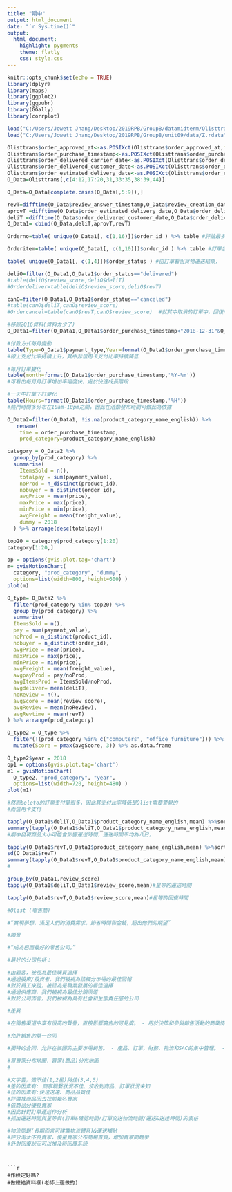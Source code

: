 ```yaml
---
title: "期中"
output: html_document
date: "`r Sys.time()`"
output: 
  html_document:
    highlight: pygments
    theme: flatly
    css: style.css
---
```


```r
knitr::opts_chunk$set(echo = TRUE)
library(dplyr)
library(maps) 
library(ggplot2)
library(ggpubr)
library(GGally)
library(corrplot)
```



```r
load("C:/Users/Jowett Jhang/Desktop/2019RPB/Group8/datamidterm/Olisttrans.RData")
load("C:/Users/Jowett Jhang/Desktop/2019RPB/Group8/unit09/data/Z.rdata")
```

```r
Olisttrans$order_approved_at<-as.POSIXct(Olisttrans$order_approved_at,format="%Y-%m-%d %H:%M:%S")
Olisttrans$order_purchase_timestamp<-as.POSIXct(Olisttrans$order_purchase_timestamp,format="%Y-%m-%d %H:%M:%S")
Olisttrans$order_delivered_carrier_date<-as.POSIXct(Olisttrans$order_delivered_carrier_date,format="%Y-%m-%d %H:%M:%S")
Olisttrans$order_delivered_customer_date<-as.POSIXct(Olisttrans$order_delivered_customer_date,format="%Y-%m-%d %H:%M:%S")
Olisttrans$order_estimated_delivery_date<-as.POSIXct(Olisttrans$order_estimated_delivery_date,format="%Y-%m-%d %H:%M:%S")
O_Data=Olisttrans[,c(4:12,17:20,31,33:35,38:39,44)]
```

```r
O_Data=O_Data[complete.cases(O_Data[,5:9]),]
```


```r
revT=difftime(O_Data$review_answer_timestamp,O_Data$review_creation_date,units="days")
aprovT =difftime(O_Data$order_estimated_delivery_date,O_Data$order_delivered_customer_date,units="days")
deliT =difftime(O_Data$order_delivered_customer_date,O_Data$order_delivered_carrier_date,units="days")
O_Data1= cbind(O_Data,deliT,aprovT,revT)
```

```r
Orderno=table( unique(O_Data1[, c(1,16)])$order_id ) %>% table #評論最多可能談到三個訂單

Orderitem=table( unique(O_Data1[, c(1,10)])$order_id ) %>% table #訂單包含多少商品
```

```r
table( unique(O_Data1[, c(1,4)])$order_status ) #由訂單看出貨物運送結果，

deliO=filter(O_Data1,O_Data1$order_status=="delivered")
#table(deliO$review_score,deliO$deliT)
#Orderdeliver=table(deliO$review_score,deliO$revT)

canO=filter(O_Data1,O_Data1$order_status=="canceled")
#table(canO$deliT,canO$review_score)
#Ordercancel=table(canO$revT,canO$review_score)  #就其中取消的訂單中，回復時間長與運送時間太久會影響星等

```


```r
#移除2016資料(資料太少了)
O_Data1=filter(O_Data1,O_Data1$order_purchase_timestamp<"2018-12-31"&O_Data1$order_purchase_timestamp>"2017-01-01")

#付款方式每月變動
table(Type=O_Data1$payment_type,Year=format(O_Data1$order_purchase_timestamp,'%Y-%m')) %>% prop.table(margin=2)
#線上支付比率持續上升，其中非信用卡支付比率持續降低

#每月訂單變化
table(month=format(O_Data1$order_purchase_timestamp,'%Y-%m')) 
#可看出每月月訂單增加率幅度快，處於快速成長階段

#一天中訂單下訂變化
table(Hours=format(O_Data1$order_purchase_timestamp,'%H')) 
#熱門時間多分布在10am-10pm之間，因此在活動發布時間可做此為依據

```

```r
O_Data2=filter(O_Data1, !is.na(product_category_name_english)) %>% 
   rename(
    time = order_purchase_timestamp,
    prod_category=product_category_name_english)
```


```r
category = O_Data2 %>% 
  group_by(prod_category) %>% 
  summarise(
    ItemsSold = n(),
    totalpay = sum(payment_value),
    noProd = n_distinct(product_id),
    nobuyer = n_distinct(order_id),
    avgPrice = mean(price),
    maxPrice = max(price),
    minPrice = min(price),
    avgFreight = mean(freight_value),
    dummy = 2018
  ) %>% arrange(desc(totalpay))

top20 = category$prod_category[1:20]
category[1:20,]

op = options(gvis.plot.tag='chart')
m= gvisMotionChart(
  category, "prod_category", "dummy", 
  options=list(width=800, height=600) )
plot(m)
```


```r
O_type= O_Data2 %>%  
  filter(prod_category %in% top20) %>%           
  group_by(prod_category) %>%  
  summarise(
  ItemsSold = n(),
  pay = sum(payment_value),
  noProd = n_distinct(product_id),
  nobuyer = n_distinct(order_id),
  avgPrice = mean(price),
  maxPrice = max(price),
  minPrice = min(price),
  avgFreight = mean(freight_value),
  avgpayProd = pay/noProd,
  avgItemsProd = ItemsSold/noProd,
  avgdeliver= mean(deliT),
  noReview = n(),
  avgScore = mean(review_score),
  avgReview = mean(noReview),
  avgRevtime = mean(revT)
) %>% arrange(prod_category)   

O_type2 = O_type %>% 
  filter(!(prod_category %in% c("computers", "office_furniture"))) %>% 
  mutate(Score = pmax(avgScore, 3)) %>% as.data.frame

O_type2$year = 2018
op1 = options(gvis.plot.tag='chart')
m1 = gvisMotionChart(
  O_type2, "prod_category", "year",
  options=list(width=720, height=480) )
plot(m1)

#然而boleto的訂單支付量很多，因此其支付比率降低是Olist需要警覺的
#而信用卡支付
```

```r
tapply(O_Data1$deliT,O_Data1$product_category_name_english,mean) %>%sort %>% tail(20)
summary(tapply(O_Data1$deliT,O_Data1$product_category_name_english,mean)) #各商品運送時間(平均日)
#期中發現商品大小可能會影響運送時間，運送時間平均為八日，
```

```r
tapply(O_Data1$revT,O_Data1$product_category_name_english,mean) %>%sort %>% tail(20)#各商品回復時間(平均日)
sd(O_Data1$revT)
summary(tapply(O_Data1$revT,O_Data1$product_category_name_english,mean)) 
#
```

```r
group_by(O_Data1,review_score)
tapply(O_Data1$deliT,O_Data1$review_score,mean)#星等的運送時間

tapply(O_Data1$revT,O_Data1$review_score,mean)#星等的回復時間
```


```r
#Olist (零售商)

#“實現夢想，滿足人們的消費需求，節省時間和金錢，超出他們的期望”

#願景

#“成為巴西最好的零售公司。”

#最好的公司包括：

#由顧客，被視為最佳購買選擇
#通過股東/投資者，我們被視為該細分市場的最佳回報
#對於員工來說，被認為是職業發展的最佳選擇
#通過供應商，我們被視為最佳分銷渠道
#對於公司而言，我們被視為具有社會和生態責任感的公司

#差異

#在銷售渠道中享有很高的聲譽，直接影響廣告的可見度。 - 用於決策和參與銷售活動的商業情報。 - 在價格和運費方面的競爭解決方案，增加轉換的機會。

#允許銷售的單一合同

#獨特的合同，允許在該國的主要市場銷售。 - 產品，訂單，財務，物流和SAC的集中管理。 - 分期預付100％的銷售額。 - 團隊對最終消費者的初始服務。

#買賣家分布地圖，買家(商品)分布地圖
#

#文字雲，做不佳(1,2星)與佳(3,4,5)
#差的因素有: 商家聯繫狀況不佳、沒收到商品、訂單狀況未知
#佳的因素有:快速送達、商品品質佳
#評價找商品回去找前幾名賣家
#依商品分優良賣家
#因此針對訂單運送作分析
#抓出運送時間與星等與(訂單&確認時間/訂單交送物流時間/運送&送達時間)的表格

#物流問題(長期而言可建置物流體系)&運送補貼
#評分淘汰不良賣家，優量賣家公布商場首頁，增加賣家間競爭
#針對回復狀況可以推及時回覆系統

```
```


```r
#作檢定好嗎? 
#做總結資料框(老師上週做的)

```